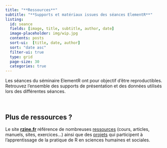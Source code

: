 ```yaml
---
title: "**Ressources**"
subtitle: "**Supports et matériaux issues des séances ElementR**"
listing:
  id: seance
  fields: [image, title, subtitle, author, date]
  image-placeholder: img/wip.jpg
  contents: posts
  sort-ui:  [title, date, author]
  sort: "date asc"
  filter-ui: true
  type: grid
  page-size: 30
  categories: true
---
```


Les séances du séminaire ElementR ont pour objectif d'être reproductibles. Retrouvez l'ensemble des supports de présentation et des données utilisés lors des différentes séances.

::: {#seance}
:::


\

::: callout-tip
## Plus de ressources ?

Le site [**rzine.fr**](https://rzine.fr) référence de nombreuses [ressources](https://rzine.fr/publication/) (cours, articles, manuels, sites, exercices...) ainsi que des [projets](https://rzine.fr/communaute/#projects) qui participent à l'apprentissage de la pratique de R en sciences humaines et sociales.
:::
